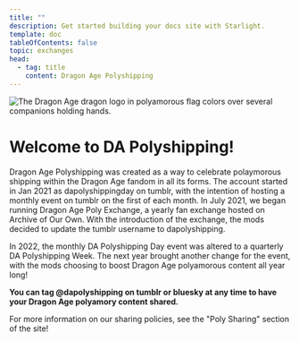 ```yaml
---
title: ""
description: Get started building your docs site with Starlight.
template: doc
tableOfContents: false
topic: exchanges
head:
  - tag: title
    content: Dragon Age Polyshipping
---
```



<Image src={banner} alt="The Dragon Age dragon logo in polyamorous flag colors over several companions holding hands." data-zoom-off />
<Countdown client:load />

<h1>Welcome to DA Polyshipping!</h1>

Dragon Age Polyshipping was created as a way to celebrate polaymorous shipping
within the Dragon Age fandom in all its forms. The account started in Jan 2021
as dapolyshippingday on tumblr, with the intention of hosting a monthly event on
tumblr on the first of each month. In July 2021, we began running Dragon Age
Poly Exchange, a yearly fan exchange hosted on Archive of Our Own. With the
introduction of the exchange, the mods decided to update the tumblr username to
dapolyshipping.

In 2022, the monthly DA Polyshipping Day event was altered to a quarterly DA
Polyshipping Week. The next year brought another change for the event, with the
mods choosing to boost Dragon Age polyamorous content all year long!

<p>
  <strong>
    You can tag @dapolyshipping on tumblr or bluesky at any time to have your
    Dragon Age polyamory content shared.
  </strong>
</p>

<p>
  For more information on our sharing policies, see the "Poly Sharing" section
  of the site!
</p>
